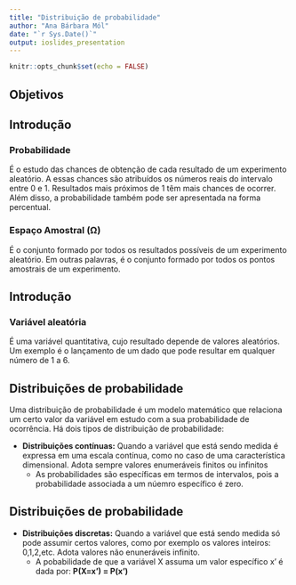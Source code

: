 ```yaml
---
title: "Distribuição de probabilidade"
author: "Ana Bárbara Mól"
date: "`r Sys.Date()`"
output: ioslides_presentation
---
```


```r
knitr::opts_chunk$set(echo = FALSE)
```


## Objetivos



## Introdução

### **Probabilidade** 

  É o estudo das chances de obtenção de cada resultado de um experimento aleatório. A essas chances são atribuídos os números reais do intervalo entre 0 e 1. Resultados mais próximos de 1 têm mais chances de ocorrer. Além disso, a probabilidade também pode ser apresentada na forma percentual.
  
### **Espaço Amostral (Ω)**

  É o conjunto formado por todos os resultados possíveis de um experimento aleatório. Em outras palavras, é o conjunto formado por todos os pontos amostrais de um experimento. 

## Introdução
  
### **Variável aleatória**

  É uma variável quantitativa, cujo resultado depende de valores aleatórios. Um exemplo é o lançamento de um dado que pode resultar em qualquer número de 1 a 6.


## Distribuições de probabilidade 

  Uma distribuição de probabilidade é um modelo matemático que relaciona um certo valor da variável em estudo com a sua probabilidade de ocorrência. Há dois tipos de distribuição de probabilidade:
  
  - **Distribuições contínuas:** Quando a variável que está sendo medida é expressa em uma escala contínua, como no caso de uma característica dimensional. Adota sempre valores enumeráveis finitos ou infinitos 
     - As probabilidades são específicas em termos de intervalos, pois a probabilidade associada a um núemro específico é zero.
     
## Distribuições de probabilidade

  - **Distribuições discretas:** Quando a variável que está sendo medida só pode assumir certos valores, como por exemplo os valores inteiros: 0,1,2,etc. Adota valores não enuneráveis infinito.
     - A pobabilidade de que a variável X assuma um valor específico x' é dada por: **P(X=x') = P(x')**
     
     
  




